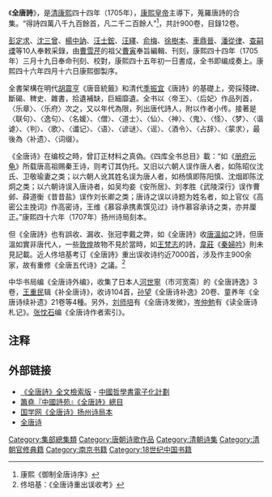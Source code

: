 {{古籍
|image = 
|全名 = 御定全唐詩
|原名 = 
|別名 = 
|撰者 = 
|託名作者 =
|編集者 = [[彭定求|彭定求]]、[[沈三曾|沈三曾]]、[[楊中訥|楊中訥]]、[[汪士鋐|汪士鋐]]、[[汪繹|汪繹]]、[[俞梅|俞梅]]、[[徐樹本|徐樹本]]、[[車鼎晉|車鼎晉]]、[[潘從律|潘從律]]、[[查嗣瑮|查嗣瑮]]等
|輯錄者 = 
|文字 = 
|國家 = 中国
|成書年代 = [[清朝|清]][[康熙|康熙]]四十五年（1706年）
|亡佚年代 = 
|偽託年代 = 
|注解者 = 
|篇數 = 
|原書篇數 = 
|今本篇數 = 
|卷數 =共計900卷，目錄12卷，補遺6卷、詞12卷
|原書卷數 = 
|今本卷數 =
 |章回 = 
|最初著錄 = 
|版本 = 
|分類 = 集部
}}
《'''全唐詩'''》，是[[清朝|清]][[康熙|康熙]]四十四年（1705年），[[康熙皇帝|康熙皇帝]]主導下，蒐羅唐詩的合集。“得詩四萬八千九百餘首，凡二千二百餘人”<ref>康熙《御制全唐诗序》</ref>，共計900卷，目錄12卷。

[[彭定求|彭定求]]、[[沈三曾|沈三曾]]、[[楊中訥|楊中訥]]、[[汪士鋐|汪士鋐]]、[[汪繹|汪繹]]、[[俞梅|俞梅]]、[[徐樹本|徐樹本]]、[[車鼎晉|車鼎晉]]、[[潘從律|潘從律]]、[[查嗣瑮|查嗣瑮]]等10人奉敕采錄，由[[曹雪芹|曹雪芹]]的祖父[[曹寅|曹寅]]奉旨編輯、刊刻，康熙四十四年（1705年）三月十九日奉命刊刻、校對，康熙四十五年初一日書成，全书即编成奏上。康熙四十六年四月十六日康熙御製序。

全書架構在明代[[胡震亨|胡震亨]]《唐音統籤》和清代[[季振宜|季振宜]]《唐詩》的基礎上，旁採殘碑、斷碣、稗史、雜書，拾遺補缺，巨細靡遺。全书以〈帝王〉、〈后妃〉作品列首，〈乐章〉、〈乐府〉次之，又以年代為限，列出唐代詩人，附以作者小传。接著是〈联句〉、〈逸句〉、〈名媛〉、〈僧〉、〈道士〉、〈仙〉、〈神〉、〈鬼〉、〈怪〉、〈梦〉、〈谐谑〉、〈判〉、〈歌〉、〈谶记〉、〈语〉、〈谚谜〉、〈谣〉、〈酒令〉、〈占辞〉、〈蒙求〉，最後為〈补遗〉、〈词缀〉。

《全唐诗》在编校之時，曾訂正材料之真偽。《四库全书总目》載：“如《[[册府元龟|册府元龟]]》所载唐高祖赐秦王诗，则考订其伪托。又旧以六朝人误作唐人者，如陈昭仪沈氏、卫敬瑜妻之类；以六朝人讹其姓名误为唐人者，如杨慎即陈阳慎、沈烟即陈沈炯之类；以六朝诗误入唐诗者，如吴均妾《安所居》、刘孝胜《武陵深行》误作曹邺、薛道衡《昔昔盐》误作刘长卿之类；唐诗之误以诗题为姓名者，如上官仪《高密公主挽词》作高密诗，王维《慕容承携素馔见过》诗作慕容承诗之类，亦并厘正。”康熙四十六年（1707年）扬州诗局刻本。

但《全唐詩》也有誤收、漏收、张冠李戴之弊，如《全唐詩》收[[唐溫如|唐溫如]]之詩，但唐溫如實非唐代人，一些[[敦煌|敦煌]]故物不見於當時，如[[王梵志|王梵志]]的詩，[[韋莊|韋莊]]《[[秦婦吟|秦婦吟]]》則未見記載。近人佟培基考订《全唐詩》重出误收诗约近7000首，涉及作主900余家，故有重修《全唐五代诗》之議。<ref>佟培基：《全唐诗重出误收考》</ref>

中华书局编《全唐诗外编》，收集了日本人[[河世寧|河世寧]]（市河宽斋）的《全唐詩逸》3卷，[[王重民|王重民]]辑《补全唐诗》，收诗104首，[[孙望|孙望]]《全唐诗补逸》20卷、童养年《全唐诗续补遗》21卷等4種。另外，[[刘师培|刘师培]]有《全唐诗发微》，[[岑仲勉|岑仲勉]]有《读全唐诗札记》。[[张忱石|张忱石]]编《全唐诗作者索引》。

== 注释 ==
{{reflist}}

==外部链接==
*[http://ctext.org/quantangshi/zh 《全唐詩》全文檢索版] {{Wayback|url=http://ctext.org/quantangshi/zh |date=20201123154111 }} - [[中國哲學書電子化計劃|中國哲學書電子化計劃]]
*[http://www.xysa.com/quantangshi/t-index.htm 簫堯『中國詩苑』《全唐詩》總目] {{Wayback|url=http://www.xysa.com/quantangshi/t-index.htm |date=20201110214827 }}
*[http://www.guoxue.com/qts/QTS_sml.htm 国学网《全唐诗》扬州诗局本] {{Wayback|url=http://www.guoxue.com/qts/QTS_sml.htm |date=20200617110554 }}
*[http://guji.artx.cn/Article/11946.html 全唐诗] {{Wayback|url=http://guji.artx.cn/Article/11946.html |date=20200817223039 }}

{{Wikisource|全唐詩}}

{{清朝欽定及奉敕編撰典籍|集}}

[[Category:集部總集類|Category:集部總集類]]
[[Category:唐朝诗歌作品|Category:唐朝诗歌作品]]
[[Category:清朝诗集|Category:清朝诗集]]
[[Category:清朝官修典籍|Category:清朝官修典籍]]
[[Category:南京书籍|Category:南京书籍]]
[[Category:18世纪中国书籍|Category:18世纪中国书籍]]
